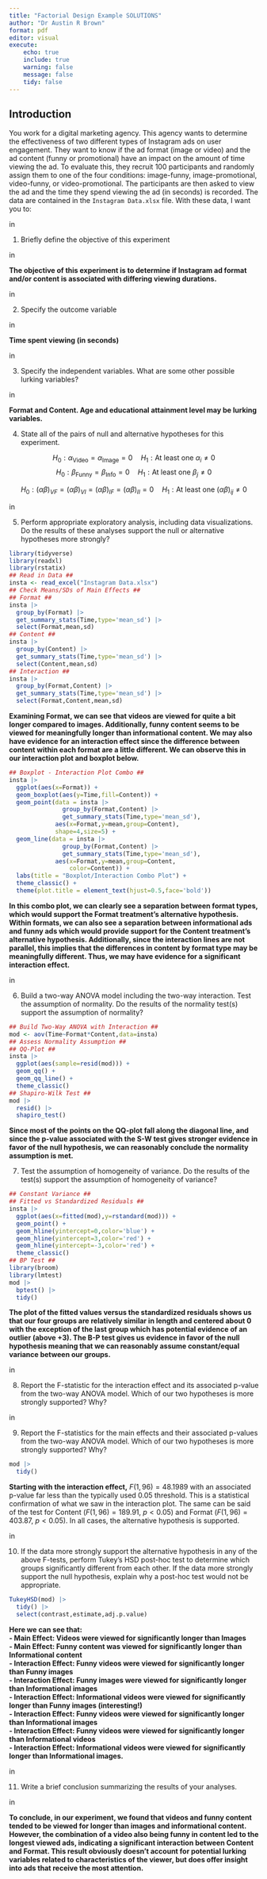 ```yaml
---
title: "Factorial Design Example SOLUTIONS"
author: "Dr Austin R Brown"
format: pdf
editor: visual
execute: 
    echo: true
    include: true
    warning: false
    message: false
    tidy: false
---
```


## Introduction

You work for a digital marketing agency. This agency wants to determine the effectiveness of two different types of Instagram ads on user engagement. They want to know if the ad format (image or video) and the ad content (funny or promotional) have an impact on the amount of time viewing the ad. To evaluate this, they recruit 100 participants and randomly assign them to one of the four conditions: image-funny, image-promotional, video-funny, or video-promotional. The participants are then asked to view the ad and the time they spend viewing the ad (in seconds) is recorded. The data are contained in the `Instagram Data.xlsx` file. With these data, I want you to:

\vskip 0.25 in

1.  Briefly define the objective of this experiment

\vskip 0.15 in

**The objective of this experiment is to determine if Instagram ad format and/or content is associated with differing viewing durations.**

\vskip 0.15 in

2.  Specify the outcome variable

\vskip 0.15 in

**Time spent viewing (in seconds)**

\vskip 0.15 in

3.  Specify the independent variables. What are some other possible lurking variables?

\vskip 0.15 in

**Format and Content. Age and educational attainment level may be lurking variables.**

\clearpage

4.  State all of the pairs of null and alternative hypotheses for this experiment.

$$H_0: \alpha_{\text{Video}} = \alpha_{\text{Image}} = 0 \quad H_1: \text{At least one } \alpha_i \neq 0 $$ $$ H_0: \beta_\text{Funny} = \beta_\text{Info} = 0 \quad H_1: \text{At least one } \beta_j \neq 0 $$

$$ H_0: (\alpha\beta)_{VF} = (\alpha\beta)_{VI} = (\alpha\beta)_{IF} = (\alpha\beta)_{II} = 0 \quad H_1: \text{At least one } (\alpha\beta)_{ij} \neq 0 $$

\vskip 0.15 in

5.  Perform appropriate exploratory analysis, including data visualizations. Do the results of these analyses support the null or alternative hypotheses more strongly?

```r
library(tidyverse)
library(readxl)
library(rstatix)
## Read in Data ##
insta <- read_excel("Instagram Data.xlsx")
## Check Means/SDs of Main Effects ##
## Format ##
insta |>
  group_by(Format) |>
  get_summary_stats(Time,type='mean_sd') |>
  select(Format,mean,sd)
## Content ##
insta |>
  group_by(Content) |>
  get_summary_stats(Time,type='mean_sd') |>
  select(Content,mean,sd)
## Interaction ##
insta |>
  group_by(Format,Content) |>
  get_summary_stats(Time,type='mean_sd') |>
  select(Format,Content,mean,sd)
```

**Examining Format, we can see that videos are viewed for quite a bit longer compared to images. Additionally, funny content seems to be viewed for meaningfully longer than informational content. We may also have evidence for an interaction effect since the difference between content within each format are a little different. We can observe this in our interaction plot and boxplot below.**

```r
## Boxplot - Interaction Plot Combo ##
insta |>
  ggplot(aes(x=Format)) +
  geom_boxplot(aes(y=Time,fill=Content)) +
  geom_point(data = insta |>
               group_by(Format,Content) |>
               get_summary_stats(Time,type='mean_sd'),
             aes(x=Format,y=mean,group=Content),
             shape=4,size=5) +
  geom_line(data = insta |>
               group_by(Format,Content) |>
               get_summary_stats(Time,type='mean_sd'),
             aes(x=Format,y=mean,group=Content,
                 color=Content)) +
  labs(title = "Boxplot/Interaction Combo Plot") +
  theme_classic() +
  theme(plot.title = element_text(hjust=0.5,face='bold'))
```

**In this combo plot, we can clearly see a separation between format types, which would support the Format treatment's alternative hypothesis. Within formats, we can also see a separation between informational ads and funny ads which would provide support for the Content treatment's alternative hypothesis. Additionally, since the interaction lines are not parallel, this implies that the differences in content by format type may be meaningfully different. Thus, we may have evidence for a significant interaction effect.**

\vskip 0.15 in

6.  Build a two-way ANOVA model including the two-way interaction. Test the assumption of normality. Do the results of the normality test(s) support the assumption of normality?

```r
## Build Two-Way ANOVA with Interaction ##
mod <- aov(Time~Format*Content,data=insta)
## Assess Normality Assumption ##
## QQ-Plot ##
insta |>
  ggplot(aes(sample=resid(mod))) +
  geom_qq() +
  geom_qq_line() +
  theme_classic()
## Shapiro-Wilk Test ##
mod |>
  resid() |>
  shapiro_test()
```

**Since most of the points on the QQ-plot fall along the diagonal line, and since the p-value associated with the S-W test gives stronger evidence in favor of the null hypothesis, we can reasonably conclude the normality assumption is met.**

\clearpage

7.  Test the assumption of homogeneity of variance. Do the results of the test(s) support the assumption of homogeneity of variance?

```r
## Constant Variance ##
## Fitted vs Standardized Residuals ##
insta |>
  ggplot(aes(x=fitted(mod),y=rstandard(mod))) +
  geom_point() +
  geom_hline(yintercept=0,color='blue') +
  geom_hline(yintercept=3,color='red') +
  geom_hline(yintercept=-3,color='red') +
  theme_classic()
## BP Test ##
library(broom)
library(lmtest)
mod |>
  bptest() |>
  tidy()
```

**The plot of the fitted values versus the standardized residuals shows us that our four groups are relatively similar in length and centered about 0 with the exception of the last group which has potential evidence of an outlier (above +3). The B-P test gives us evidence in favor of the null hypothesis meaning that we can reasonably assume constant/equal variance between our groups.**

\vskip 0.15 in

8.  Report the F-statistic for the interaction effect and its associated p-value from the two-way ANOVA model. Which of our two hypotheses is more strongly supported? Why?

\vskip 0.15 in

9.  Report the F-statistics for the main effects and their associated p-values from the two-way ANOVA model. Which of our two hypotheses is more strongly supported? Why?

```r
mod |>
  tidy()
```

**Starting with the interaction effect,** $F(1,96) = 48.1989$ with an associated p-value far less than the typically used 0.05 threshold. This is a statistical confirmation of what we saw in the interaction plot. The same can be said of the test for Content ($F(1,96) = 189.91$, $p<0.05$) and Format ($F(1,96) = 403.87$, $p<0.05$). In all cases, the alternative hypothesis is supported.

\vskip 0.15 in

10. If the data more strongly support the alternative hypothesis in any of the above F-tests, perform Tukey's HSD post-hoc test to determine which groups significantly different from each other. If the data more strongly support the null hypothesis, explain why a post-hoc test would not be appropriate.

```r
TukeyHSD(mod) |>
  tidy() |>
  select(contrast,estimate,adj.p.value)
```

**Here we can see that:\
- Main Effect: Videos were viewed for significantly longer than Images\
- Main Effect: Funny content was viewed for significantly longer than Informational content\
- Interaction Effect: Funny videos were viewed for significantly longer than Funny images\
- Interaction Effect: Funny images were viewed for significantly longer than Informational images\
- Interaction Effect: Informational videos were viewed for significantly longer than Funny images (interesting!)\
- Interaction Effect: Funny videos were viewed for significantly longer than Informational images\
- Interaction Effect: Funny videos were viewed for significantly longer than Informational videos\
- Interaction Effect: Informational videos were viewed for significantly longer than Informational images.**

\vskip 0.15 in

11. Write a brief conclusion summarizing the results of your analyses.

\vskip 0.15 in

**To conclude, in our experiment, we found that videos and funny content tended to be viewed for longer than images and informational content. However, the combination of a video also being funny in content led to the longest viewed ads, indicating a significant interaction between Content and Format. This result obviously doesn't account for potential lurking variables related to characteristics of the viewer, but does offer insight into ads that receive the most attention.**
